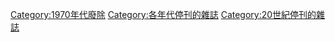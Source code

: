 [[Category:1970年代廢除|Category:1970年代廢除]]
[[Category:各年代停刊的雜誌|Category:各年代停刊的雜誌]]
[[Category:20世紀停刊的雜誌|Category:20世紀停刊的雜誌]]